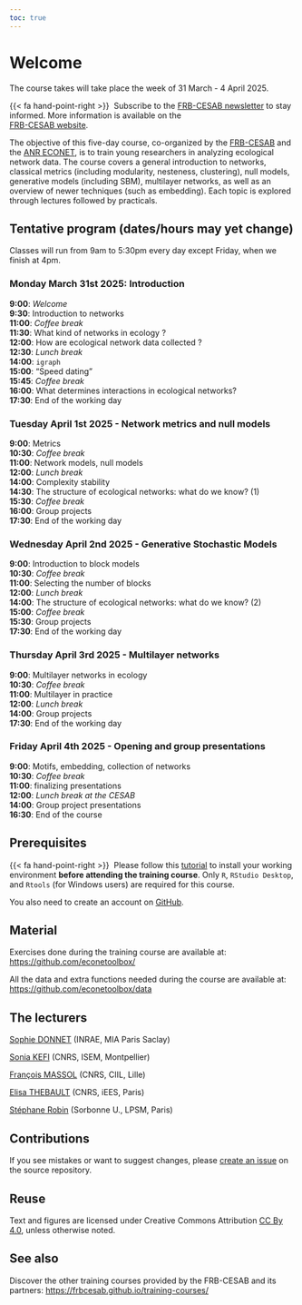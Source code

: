 ```yaml
---
toc: true
---
```


# Welcome {.unnumbered}

::: {.callout-note}
The course takes will take place the week of 31 March - 4 April 2025. 

{{< fa hand-point-right >}}&nbsp; Subscribe to the 
[FRB-CESAB newsletter](https://www.fondationbiodiversite.fr/en/newsletter/) 
to stay informed. More information is available on the  
[FRB-CESAB website](https://www.fondationbiodiversite.fr/en/the-frb-in-action/programs-and-projects/le-cesab/develop-skills/analyse-de-reseaux-dinteractions-en-ecologie/).
:::



The objective of this five-day course, co-organized by the 
[FRB-CESAB](https://www.fondationbiodiversite.fr/en/about-the-foundation/le-cesab/)
and the
[ANR ECONET](https://cmatias.perso.math.cnrs.fr/ANR_EcoNet.html), 
is to train young researchers in analyzing ecological network data. The course covers a general introduction to networks, classical metrics (including modularity, nesteness, clustering), null models, generative models (including SBM), multilayer networks, as well as an overview of newer techniques (such as embedding). Each topic is explored through lectures followed by practicals.


## Tentative program (dates/hours may yet change) {.unnumbered}

Classes will run from 9am to 5:30pm every day except Friday, when we finish at 4pm. 


### Monday March 31st 2025: Introduction

| **9:00**: *Welcome*
| **9:30**: Introduction to networks  
| **11:00**: *Coffee break*
| **11:30**: What kind of networks in ecology ? 
| **12:00**: How are ecological network data collected ? 
| **12:30**: *Lunch break*
| **14:00**: `igraph` 
| **15:00**: "Speed dating"
| **15:45**: *Coffee break*
| **16:00**: What determines interactions in ecological networks?
| **17:30**: End of the working day

### Tuesday April 1st 2025 - Network metrics and null models

| **9:00**: Metrics
| **10:30**: *Coffee break*
| **11:00**: Network models, null models
| **12:00**: *Lunch break* 
| **14:00**: Complexity stability
| **14:30**: The structure of ecological networks: what do we know? (1)
| **15:30**: *Coffee break*
| **16:00**: Group projects
| **17:30**: End of the working day 

### Wednesday April 2nd 2025 - Generative Stochastic Models

| **9:00**: Introduction to block models
| **10:30**: *Coffee break*
| **11:00**: Selecting the number of blocks
| **12:00**: *Lunch break* 
| **14:00**: The structure of ecological networks: what do we know? (2)
| **15:00**: *Coffee break*
| **15:30**: Group projects
| **17:30**: End of the working day 

### Thursday April 3rd 2025 - Multilayer networks

| **9:00**: Multilayer networks in ecology
| **10:30**: *Coffee break*
| **11:00**: Multilayer in practice
| **12:00**: *Lunch break* 
| **14:00**: Group projects
| **17:30**: End of the working day 

### Friday April 4th 2025 - Opening and group presentations

| **9:00**: Motifs, embedding, collection of networks
| **10:30**: *Coffee break*
| **11:00**: finalizing presentations
| **12:00**: *Lunch break at the CESAB* 
| **14:00**: Group project presentations
| **16:30**: End of the course


## Prerequisites {.unnumbered}

{{< fa hand-point-right >}}&nbsp; Please follow this [tutorial](https://frbcesab.github.io/rsetup/) to install 
your working environment **before attending the training course**.
Only `R`, `RStudio Desktop`, and `Rtools` (for Windows users) are required for this course.

You also need to create an account on [GitHub](https://github.com/signup/).


## Material {.unnumbered}

Exercises done during the training course are available at: <https://github.com/econetoolbox/>

All the data and extra functions needed during the course are available at:
<https://github.com/econetoolbox/data>


## The lecturers {.unnumbered}

[Sophie DONNET](https://sophiedonnet.github.io/) (INRAE, MIA Paris Saclay)
    
[Sonia KEFI](https://biodicee.edu.umontpellier.fr/who-we-are/sonia-kefi/) (CNRS, ISEM, Montpellier)
    
[François MASSOL](https://sites.google.com/a/polytechnique.org/francoismassol/home) (CNRS, CIIL, Lille)
    
[Elisa THEBAULT](https://iees-paris.fr/annuaire/thebault-elisa/) (CNRS, iEES, Paris)

[Stéphane Robin](https://scj-robin.github.io/) (Sorbonne U., LPSM, Paris)


## Contributions {.unnumbered}

If you see mistakes or want to suggest changes, please [create an issue](https://github.com/econetoolbox/econetoolbox.github.io/issues/new) on the source repository.


## Reuse {.unnumbered}

Text and figures are licensed under Creative Commons Attribution [CC By 4.0](https://creativecommons.org/licenses/by/4.0/), unless otherwise noted.


## See also {.unnumbered}

Discover the other training courses provided by the FRB-CESAB and its partners: <https://frbcesab.github.io/training-courses/>


